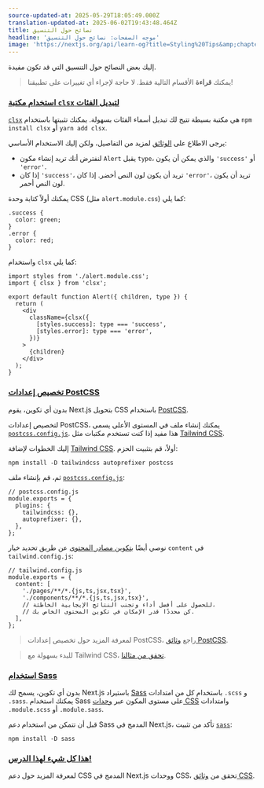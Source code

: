 ```yaml
---
source-updated-at: 2025-05-29T18:05:49.000Z
translation-updated-at: 2025-06-02T19:43:48.464Z
title: نصائح حول التنسيق
headline: 'موجه الصفحات: نصائح حول التنسيق'
image: 'https://nextjs.org/api/learn-og?title=Styling%20Tips&amp;chapter=18'
---
```


إليك بعض النصائح حول التنسيق التي قد تكون مفيدة.

> يمكنك **قراءة** الأقسام التالية فقط. لا حاجة لإجراء أي تغييرات على تطبيقنا!

### [استخدام مكتبة `clsx` لتبديل الفئات](#using-clsx-library-to-toggle-classes)

[`clsx`](https://www.npmjs.com/package/clsx) هي مكتبة بسيطة تتيح لك تبديل أسماء الفئات بسهولة. يمكنك تثبيتها باستخدام `npm install clsx` أو `yarn add clsx`.

يرجى الاطلاع على [الوثائق](https://github.com/lukeed/clsx) لمزيد من التفاصيل، ولكن إليك الاستخدام الأساسي:

*   لنفترض أنك تريد إنشاء مكون `Alert` يقبل `type`، والذي يمكن أن يكون `'success'` أو `'error'`.
*   إذا كان `'success'`، تريد أن يكون لون النص أخضر. إذا كان `'error'`، تريد أن يكون لون النص أحمر.

يمكنك أولاً كتابة وحدة CSS (مثل `alert.module.css`) كما يلي:

```
.success {
  color: green;
}
.error {
  color: red;
}
```

واستخدام `clsx` كما يلي:

```
import styles from './alert.module.css';
import { clsx } from 'clsx';
 
export default function Alert({ children, type }) {
  return (
    <div
      className={clsx({
        [styles.success]: type === 'success',
        [styles.error]: type === 'error',
      })}
    >
      {children}
    </div>
  );
}
```

### [تخصيص إعدادات PostCSS](#customizing-postcss-config)

بدون أي تكوين، يقوم Next.js بتحويل CSS باستخدام [PostCSS](https://postcss.org/).

لتخصيص إعدادات PostCSS، يمكنك إنشاء ملف في المستوى الأعلى يسمى [`postcss.config.js`](/docs/advanced-features/customizing-postcss-config#customizing-plugins). هذا مفيد إذا كنت تستخدم مكتبات مثل [Tailwind CSS](https://tailwindcss.com/).

إليك الخطوات لإضافة [Tailwind CSS](https://tailwindcss.com/). أولاً، قم بتثبيت الحزم:

```
npm install -D tailwindcss autoprefixer postcss
```

ثم، قم بإنشاء ملف [`postcss.config.js`](/docs/advanced-features/customizing-postcss-config#customizing-plugins):

```
// postcss.config.js
module.exports = {
  plugins: {
    tailwindcss: {},
    autoprefixer: {},
  },
};
```

نوصي أيضًا [بتكوين مصادر المحتوى](https://tailwindcss.com/docs/content-configuration) عن طريق تحديد خيار `content` في `tailwind.config.js`:

```
// tailwind.config.js
module.exports = {
  content: [
    './pages/**/*.{js,ts,jsx,tsx}',
    './components/**/*.{js,ts,jsx,tsx}',
    // للحصول على أفضل أداء وتجنب النتائج الإيجابية الخاطئة،
    // كن محددًا قدر الإمكان في تكوين المحتوى الخاص بك.
  ],
};
```

> لمعرفة المزيد حول تخصيص إعدادات PostCSS، راجع [وثائق PostCSS](/docs/advanced-features/customizing-postcss-config).

> للبدء بسهولة مع Tailwind CSS، [تحقق من مثالنا](https://github.com/vercel/next.js/tree/canary/examples/with-tailwindcss).

### [استخدام Sass](#using-sass)

بدون أي تكوين، يسمح لك Next.js باستيراد [Sass](/docs/basic-features/built-in-css-support#sass-support) باستخدام كل من امتدادات `.scss` و `.sass`. يمكنك استخدام Sass على مستوى المكون عبر [وحدات CSS](/docs/basic-features/built-in-css-support#adding-component-level-css) وامتدادات `.module.scss` أو `.module.sass`.

قبل أن تتمكن من استخدام دعم Sass المدمج في Next.js، تأكد من تثبيت [`sass`](https://github.com/sass/sass):

```
npm install -D sass
```

### [هذا كل شيء لهذا الدرس!](#thats-it-for-this-lesson)

لمعرفة المزيد حول دعم CSS المدمج في Next.js ووحدات CSS، تحقق من [وثائق CSS](/docs/basic-features/built-in-css-support).